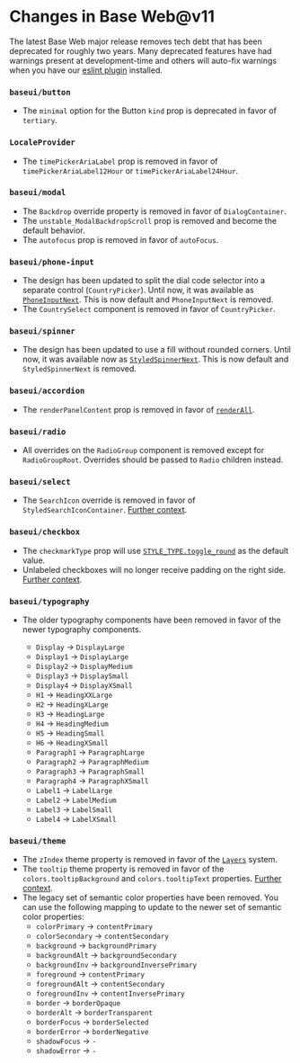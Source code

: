 

<Meta data={metadata} />

# Changes in Base Web@v11

The latest Base Web major release removes tech debt that has been deprecated for roughly two years.
Many deprecated features have had warnings present at development-time and others will auto-fix
warnings when you have our [eslint plugin](https://www.npmjs.com/package/eslint-plugin-baseui) installed.

### `baseui/button`

- The `minimal` option for the Button `kind` prop is deprecated in favor of `tertiary`.

### `LocaleProvider`

- The `timePickerAriaLabel` prop is removed in favor of `timePickerAriaLabel12Hour` or `timePickerAriaLabel24Hour`.

### `baseui/modal`

- The `Backdrop` override property is removed in favor of `DialogContainer`.
- The `unstable_ModalBackdropScroll` prop is removed and become the default behavior.
- The `autofocus` prop is removed in favor of `autoFocus`.

### `baseui/phone-input`

- The design has been updated to split the dial code selector into a separate control (`CountryPicker`). Until now, it was available as [`PhoneInputNext`](https://baseweb.design/components/phone-input/#updated-phone-input-design). This is now default and `PhoneInputNext` is removed.
- The `CountrySelect` component is removed in favor of `CountryPicker`.

### `baseui/spinner`

- The design has been updated to use a fill without rounded corners. Until now, it was available now as [`StyledSpinnerNext`](https://baseweb.design/components/spinner/#spinner-next). This is now default and `StyledSpinnerNext` is removed.

### `baseui/accordion`

- The `renderPanelContent` prop is removed in favor of [`renderAll`](https://baseweb.design/components/accordion/#accordion-seo-friendly).

### `baseui/radio`

- All overrides on the `RadioGroup` component is removed except for `RadioGroupRoot`. Overrides should be passed to `Radio` children instead.

### `baseui/select`

- The `SearchIcon` override is removed in favor of `StyledSearchIconContainer`. [Further context](https://github.com/uber/baseweb/pull/2397).

### `baseui/checkbox`

- The `checkmarkType` prop will use [`STYLE_TYPE.toggle_round`](https://baseweb.design/components/checkbox/#as-a-toggle) as the default value.
- Unlabeled checkboxes will no longer receive padding on the right side. [Further context](https://github.com/uber/baseweb/pull/2172).

### `baseui/typography`

- The older typography components have been removed in favor of the newer typography components.

  - `Display` -> `DisplayLarge`
  - `Display1` -> `DisplayLarge`
  - `Display2` -> `DisplayMedium`
  - `Display3` -> `DisplaySmall`
  - `Display4` -> `DisplayXSmall`
  - `H1` -> `HeadingXXLarge`
  - `H2` -> `HeadingXLarge`
  - `H3` -> `HeadingLarge`
  - `H4` -> `HeadingMedium`
  - `H5` -> `HeadingSmall`
  - `H6` -> `HeadingXSmall`
  - `Paragraph1` -> `ParagraphLarge`
  - `Paragraph2` -> `ParagraphMedium`
  - `Paragraph3` -> `ParagraphSmall`
  - `Paragraph4` -> `ParagraphXSmall`
  - `Label1` -> `LabelLarge`
  - `Label2` -> `LabelMedium`
  - `Label3` -> `LabelSmall`
  - `Label4` -> `LabelXSmall`

### `baseui/theme`

- The `zIndex` theme property is removed in favor of the [`Layers`](https://baseweb.design/components/layer/) system.
- The `tooltip` theme property is removed in favor of the `colors.tooltipBackground` and `colors.tooltipText` properties. [Further context](https://github.com/uber/baseweb/pull/1184).
- The legacy set of semantic color properties have been removed. You can use the following mapping to update to the newer set of semantic color properties:
  - `colorPrimary` -> `contentPrimary`
  - `colorSecondary` -> `contentSecondary`
  - `background` -> `backgroundPrimary`
  - `backgroundAlt` -> `backgroundSecondary`
  - `backgroundInv` -> `backgroundInversePrimary`
  - `foreground` -> `contentPrimary`
  - `foregroundAlt` -> `contentSecondary`
  - `foregroundInv` -> `contentInversePrimary`
  - `border` -> `borderOpaque`
  - `borderAlt` -> `borderTransparent`
  - `borderFocus` -> `borderSelected`
  - `borderError` -> `borderNegative`
  - `shadowFocus` -> `-`
  - `shadowError` -> `-`
